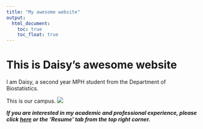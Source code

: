 ```yaml
---
title: "My awesome website"
output: 
  html_document:
    toc: true
    toc_float: true
---
```


# This is Daisy's awesome website

I am Daisy, a second year MPH student from the Department of Biostatistics.

This is our campus.
![](images/cuimc.JPG)


***If you are interested in my academic and professional experience, please click [here](resume.html) or the 'Resume' tab from the top right corner.***
